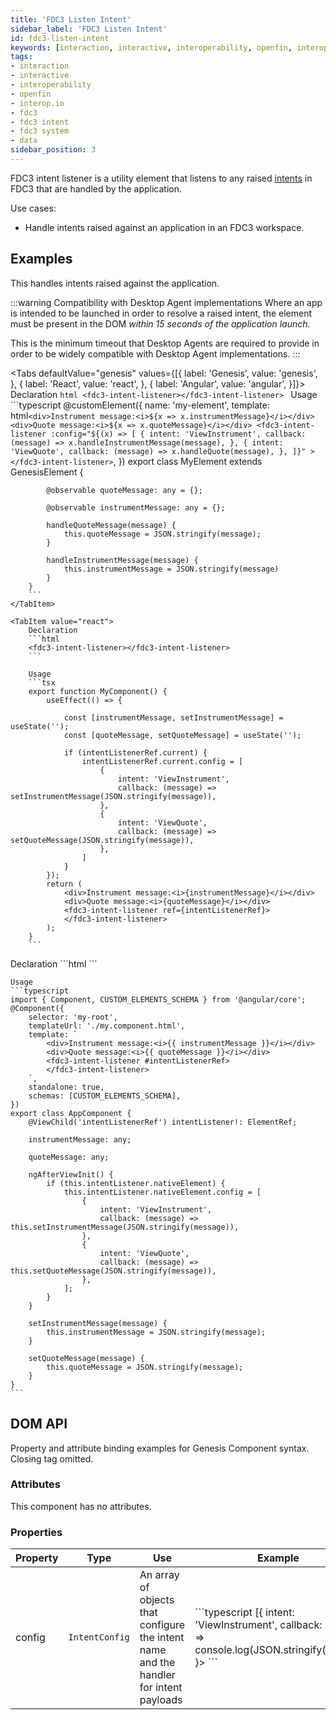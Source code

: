 ---
title: 'FDC3 Listen Intent'
sidebar_label: 'FDC3 Listen Intent'
id: fdc3-listen-intent
keywords: [interaction, interactive, interoperability, openfin, interop.io, fdc3, fdc3 intent, data]
tags:
- interaction
- interactive
- interoperability
- openfin
- interop.io
- fdc3
- fdc3 intent
- fdc3 system
- data
sidebar_position: 3
---



FDC3 intent listener is a utility element that listens to any raised [intents](https://fdc3.finos.org/docs/intents/spec) in FDC3 that are handled by the application.

Use cases:
* Handle intents raised against an application in an FDC3 workspace.

## Examples

This handles intents raised against the application.

:::warning Compatibility with Desktop Agent implementations
Where an app is intended to be launched in order to resolve a raised intent, the element must be present in the DOM *within 15 seconds of the application launch*.

This is the minimum timeout that Desktop Agents are required to provide in order to be widely compatible with Desktop Agent implementations.
:::

<Tabs defaultValue="genesis" values={[{ label: 'Genesis', value: 'genesis', }, { label: 'React', value: 'react', }, { label: 'Angular', value: 'angular', }]}>
    <TabItem value="genesis">
        Declaration
        ```html
        <fdc3-intent-listener></fdc3-intent-listener>
        ```
        Usage
        ```typescript
        @customElement({
        name: 'my-element',
        template: html`
            <div>Instrument message:<i>${x => x.instrumentMessage}</i></div>
            <div>Quote message:<i>${x => x.quoteMessage}</i></div>
            <fdc3-intent-listener
                :config="${(x) => [
                    {
                        intent: 'ViewInstrument',
                        callback: (message) => x.handleInstrumentMessage(message),
                    },
                    {
                        intent: 'ViewQuote',
                        callback: (message) => x.handleQuote(message),
                    },
                ]}"
            >
            </fdc3-intent-listener>
        `,
        })
        export class MyElement extends GenesisElement {

            @observable quoteMessage: any = {};

            @observable instrumentMessage: any = {};

            handleQuoteMessage(message) {
                this.quoteMessage = JSON.stringify(message);
            }

            handleInstrumentMessage(message) {
                this.instrumentMessage = JSON.stringify(message)
            }
        }
        ```
    </TabItem>

    <TabItem value="react">
        Declaration
        ```html
        <fdc3-intent-listener></fdc3-intent-listener>
        ```

        Usage
        ```tsx
        export function MyComponent() {
            useEffect(() => {

                const [instrumentMessage, setInstrumentMessage] = useState('');
                const [quoteMessage, setQuoteMessage] = useState('');

                if (intentListenerRef.current) {
                    intentListenerRef.current.config = [
                        {
                            intent: 'ViewInstrument',
                            callback: (message) => setInstrumentMessage(JSON.stringify(message)),
                        },
                        {
                            intent: 'ViewQuote',
                            callback: (message) => setQuoteMessage(JSON.stringify(message)),
                        },
                    ]
                }
            });
            return (
                <div>Instrument message:<i>{instrumentMessage}</i></div>
                <div>Quote message:<i>{quoteMessage}</i></div>
                <fdc3-intent-listener ref={intentListenerRef}>
                </fdc3-intent-listener>
            );
        }
        ```
</TabItem>

<TabItem value="angular">
    Declaration
    ```html
    <fdc3-intent-listener></fdc3-intent-listener>
    ```

    Usage
    ```typescript
    import { Component, CUSTOM_ELEMENTS_SCHEMA } from '@angular/core';
    @Component({
        selector: 'my-root',
        templateUrl: './my.component.html',
        template: `
            <div>Instrument message:<i>{{ instrumentMessage }}</i></div>
            <div>Quote message:<i>{{ quoteMessage }}</i></div>
            <fdc3-intent-listener #intentListenerRef>
            </fdc3-intent-listener>
        `,
        standalone: true,
        schemas: [CUSTOM_ELEMENTS_SCHEMA],
    })
    export class AppComponent {
        @ViewChild('intentListenerRef') intentListener!: ElementRef;

        instrumentMessage: any;

        quoteMessage: any;

        ngAfterViewInit() {
            if (this.intentListener.nativeElement) {
                this.intentListener.nativeElement.config = [
                    {
                        intent: 'ViewInstrument',
                        callback: (message) => this.setInstrumentMessage(JSON.stringify(message)),
                    },
                    {
                        intent: 'ViewQuote',
                        callback: (message) => this.setQuoteMessage(JSON.stringify(message)),
                    },
                ];
            }
        }

        setInstrumentMessage(message) {
            this.instrumentMessage = JSON.stringify(message);
        }

        setQuoteMessage(message) {
            this.quoteMessage = JSON.stringify(message);
        }
    }
    ```
</TabItem>
</Tabs>

## DOM API

Property and attribute binding examples for Genesis Component syntax. Closing tag omitted.

### Attributes

This component has no attributes.

### Properties

<table>
    <thead>
    <tr>
        <th>Property</th>
        <th>Type</th>
        <th>Use</th>
        <th>Example</th>
    </tr>
    </thead>
    <tbody>
    <tr>
        <td>config</td>
        <td><code>IntentConfig</code></td> <!-- TODO link API docs -->
        <td>An array of objects that configure the intent name and the handler for intent payloads</td>
        <td>
            ```typescript
            <fdc3-intent-listener :config=${() =>
                [{ intent: 'ViewInstrument', callback: (msg) => console.log(JSON.stringify(msg))}]
            }>
            ```
        </td>
    </tr>
    </tbody>
</table>
